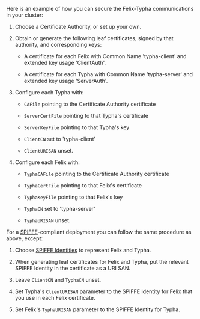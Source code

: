 
Here is an example of how you can secure the Felix-Typha communications in your
cluster:

1.  Choose a Certificate Authority, or set up your own.

1.  Obtain or generate the following leaf certificates, signed by that
    authority, and corresponding keys:

    -  A certificate for each Felix with Common Name 'typha-client' and
       extended key usage 'ClientAuth'.

    -  A certificate for each Typha with Common Name 'typha-server' and
       extended key usage 'ServerAuth'.

1.  Configure each Typha with:

    -  `CAFile` pointing to the Certificate Authority certificate

    -  `ServerCertFile` pointing to that Typha's certificate

    -  `ServerKeyFile` pointing to that Typha's key

    -  `ClientCN` set to 'typha-client'

    -  `ClientURISAN` unset.

1.  Configure each Felix with:

    -  `TyphaCAFile` pointing to the Certificate Authority certificate

    -  `TyphaCertFile` pointing to that Felix's certificate

    -  `TyphaKeyFile` pointing to that Felix's key

    -  `TyphaCN` set to 'typha-server'

    -  `TyphaURISAN` unset.

For a [SPIFFE](https://github.com/spiffe/spiffe)-compliant deployment you can
follow the same procedure as above, except:

1.  Choose [SPIFFE
    Identities](https://github.com/spiffe/spiffe/blob/master/standards/SPIFFE-ID.md#2-spiffe-identity)
    to represent Felix and Typha.

1.  When generating leaf certificates for Felix and Typha, put the relevant
    SPIFFE Identity in the certificate as a URI SAN.

1.  Leave `ClientCN` and `TyphaCN` unset.

1.  Set Typha's `ClientURISAN` parameter to the SPIFFE Identity for Felix that
    you use in each Felix certificate.

1.  Set Felix's `TyphaURISAN` parameter to the SPIFFE Identity for Typha.
